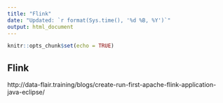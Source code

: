 ---
title: "Flink"
date: "Updated: `r format(Sys.time(), '%d %B, %Y')`"
output: html_document
---

```{r setup, include=FALSE}
knitr::opts_chunk$set(echo = TRUE)
```

## Flink 

http://data-flair.training/blogs/create-run-first-apache-flink-application-java-eclipse/